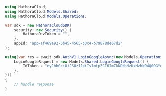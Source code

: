```csharp LoginGoogle.cs
using HathoraCloud;
using HathoraCloud.Models.Shared;
using HathoraCloud.Models.Operations;

var sdk = new HathoraCloudSDK(
    security: new Security() {
        HathoraDevToken = "",
    },
    appId: "app-af469a92-5b45-4565-b3c4-b79878de67d2"
);

using(var res = await sdk.AuthV1.LoginGoogleAsync(new Models.Operations.LoginGoogleRequest() {
    LoginGoogleRequest = new Models.Shared.LoginGoogleRequest() {
        IdToken = "eyJhbGciOiJSUzI1NiIsImtpZCI6ImZkNDhhNzUxMzhkOWQ0OGYwYWE2MzVlZjU2OWM0ZTE5NmY3YWU4ZDYiLCJ0eXAiOiJKV1QifQ.eyJpc3MiOiJhY2NvdW50cy5nb29nbGUuY29tIiwiYXpwIjoiODQ4NDEyODI2Nzg4LW00bXNyYjZxNDRkbTJ1ZTNrZ3Z1aTBmcTdrZGE1NWxzLmFwcHMuZ29vZ2xldXNlcmNvbnRlbnQuY29tIiwiYXVkIjoiODQ4NDEyODI2Nzg4LW00bXNyYjZxNDRkbTJ1ZTNrZ3Z1aTBmcTdrZGE1NWxzLmFwcHMuZ29vZ2xldXNlcmNvbnRlbnQuY29tIiwic3ViIjoiMTE0NTQyMzMwNzI3MTU2MTMzNzc2IiwiZW1haWwiOiJocGFdkeivmeuzQGdtYWlsLmNvbSIsImVtYWlsX3ZlcmlmaWVkIjp0cnVlLCJhdF9oYXNoIjoidno1NGhhdTNxbnVR",
    },
}))
{
    // handle response
}
```

